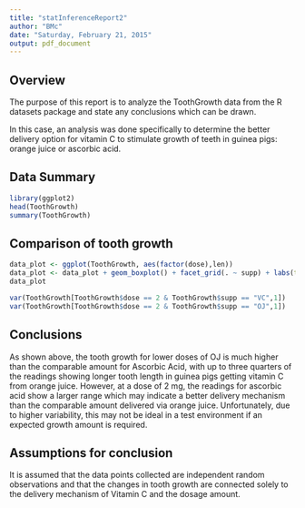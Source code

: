 ```yaml
---
title: "statInferenceReport2"
author: "BMc"
date: "Saturday, February 21, 2015"
output: pdf_document
---
```


## Overview  

The purpose of this report is to analyze the ToothGrowth data from the R datasets package and state any conclusions which can be drawn.

In this case, an analysis was done specifically to determine the better delivery option for vitamin C to stimulate growth of teeth in guinea pigs: orange juice or ascorbic acid.

## Data Summary


```r
library(ggplot2)
head(ToothGrowth)
summary(ToothGrowth)
```


## Comparison of tooth growth
```r
data_plot <- ggplot(ToothGrowth, aes(factor(dose),len))
data_plot <- data_plot + geom_boxplot() + facet_grid(. ~ supp) + labs(title="Tooth Growth of Guinea Pigs faceted by Supplement Type", x="Dose in milligrams", y="Tooth Length")
data_plot

var(ToothGrowth[ToothGrowth$dose == 2 & ToothGrowth$supp == "VC",1])
var(ToothGrowth[ToothGrowth$dose == 2 & ToothGrowth$supp == "OJ",1])
```


## Conclusions
As shown above, the tooth growth for lower doses of OJ is much higher than the comparable amount for Ascorbic Acid, with up to three quarters of the readings showing longer tooth length in guinea pigs getting vitamin C from orange juice.  However, at a dose of 2 mg, the readings for ascorbic acid show a larger range which may indicate a better delivery mechanism than the comparable amount delivered via orange juice.  Unfortunately, due to higher variability, this may not be ideal in a test environment if an expected growth amount is required.

## Assumptions for conclusion

It is assumed that the data points collected are independent random observations and that the changes in tooth growth are connected solely to the delivery mechanism of Vitamin C and the dosage amount.  
